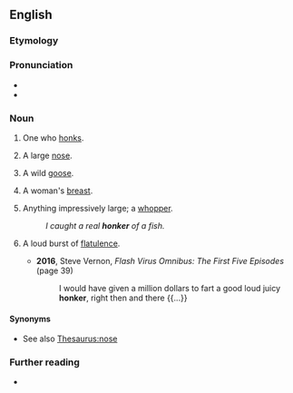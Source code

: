 ==English==

===Etymology===
{{suffix|en|honk|er}}

===Pronunciation===
* {{audio|En-au-honker.ogg|Audio (AU)|lang=en}}
* {{rhymes|ɒŋkə(r)|lang=en}}

===Noun===
{{en-noun}}

# One who [[honk]]s.
# {{lb|en|informal}} A large [[nose]].
# {{lb|en|informal}} A wild [[goose]].
# {{lb|en|slang|mostly|in the plural}} A woman's [[breast]].
# {{lb|en|slang}} Anything impressively large; a [[whopper]].
#: ''I caught a real '''honker''' of a fish.''
# {{lb|en|slang}} A loud burst of [[flatulence]].
#* '''2016''', Steve Vernon, ''Flash Virus Omnibus: The First Five Episodes'' (page 39)
#*: I would have given a million dollars to fart a good loud juicy '''honker''', right then and there {{...}}

====Synonyms====
* See also [[Thesaurus:nose]]

===Further reading===
* {{R:OneLook}}